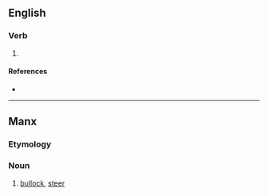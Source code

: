 {{also|Stott|stótt|stött|støtt}}

==English==

===Verb===
{{en-verb|stotts|stottin|stotted}}

# {{lb|en|Geordie}} {{alternative spelling of|en|stot}}

====References====
* {{R:Todds Geordie 1977}}

----

==Manx==

===Etymology===
{{rfe|gv}}

===Noun===
{{gv-noun|m|stitt|stitt}}

# [[bullock]], [[steer]]

{{topics|gv|Cattle}}